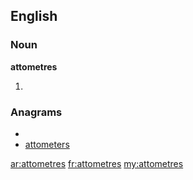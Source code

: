 ==English==

===Noun===
'''attometres'''

# {{plural of|[[attometre]]}}

===Anagrams===
* {{alphagram|aeemorsttt}}
* [[attometers#English|attometers]]

[[ar:attometres]]
[[fr:attometres]]
[[my:attometres]]